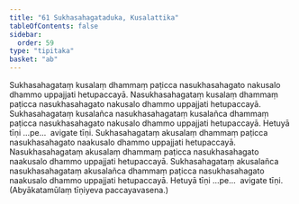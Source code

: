 ```yaml
---
title: "61 Sukhasahagataduka, Kusalattika"
tableOfContents: false
sidebar:
  order: 59
type: "tipitaka"
basket: "ab"
---
```



<DynamicBreadcrumb />

<Division number="70">

<Paragraph number="193">
Sukhasahagataṃ kusalaṃ dhammaṃ paṭicca nasukhasahagato nakusalo dhammo uppajjati hetupaccayā. Nasukhasahagataṃ kusalaṃ dhammaṃ paṭicca nasukhasahagato nakusalo dhammo uppajjati hetupaccayā. Sukhasahagataṃ kusalañca nasukhasahagataṃ kusalañca dhammaṃ paṭicca nasukhasahagato nakusalo dhammo uppajjati hetupaccayā. Hetuyā tīṇi …pe…  avigate tīṇi.
</Paragraph>

<Paragraph number="194">
Sukhasahagataṃ akusalaṃ dhammaṃ paṭicca nasukhasahagato naakusalo dhammo uppajjati hetupaccayā. Nasukhasahagataṃ akusalaṃ dhammaṃ paṭicca nasukhasahagato naakusalo dhammo uppajjati hetupaccayā. Sukhasahagataṃ akusalañca nasukhasahagataṃ akusalañca dhammaṃ paṭicca nasukhasahagato naakusalo dhammo uppajjati hetupaccayā. Hetuyā tīṇi …pe…  avigate tīṇi. (Abyākatamūlaṃ tīṇiyeva paccayavasena.)
</Paragraph>
</Division>